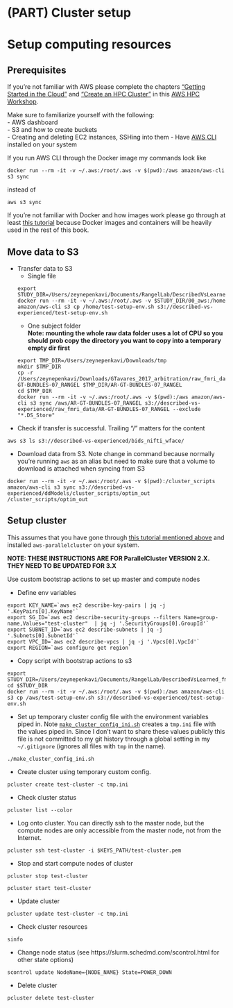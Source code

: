 # (PART) Cluster setup {-}

# Setup computing resources

## Prerequisites

If you're not familiar with AWS please complete the chapters ["Getting Started in the Cloud"](https://www.hpcworkshops.com/02-aws-getting-started.html) and ["Create an HPC Cluster"](https://www.hpcworkshops.com/03-hpc-aws-parallelcluster-workshop.html) in this [AWS HPC Workshop](https://www.hpcworkshops.com/).

Make sure to familiarize yourself with the following:  
- AWS dashboard  
- S3 and how to create buckets  
- Creating and deleting EC2 instances, SSHing into them
- Have [AWS CLI](https://docs.aws.amazon.com/cli/latest/userguide/cli-chap-getting-started.html) installed on your system  
  
If you run AWS CLI through the Docker image my commands look like 

```
docker run --rm -it -v ~/.aws:/root/.aws -v $(pwd):/aws amazon/aws-cli s3 sync
```

instead of 

```
aws s3 sync
```

If you're not familiar with Docker and how images work please go through at least [this tutorial](https://docs.docker.com/get-started/) because Docker images and containers will be heavily used in the rest of this book.

## Move data to S3

- Transfer data to S3
  - Single file  
  ```
  export STUDY_DIR=/Users/zeynepenkavi/Documents/RangelLab/DescribedVsLearned_fmri/preproc
  docker run --rm -it -v ~/.aws:/root/.aws -v $STUDY_DIR/00_aws:/home amazon/aws-cli s3 cp /home/test-setup-env.sh s3://described-vs-experienced/test-setup-env.sh
  ```

  - One subject folder  
  **Note: mounting the whole raw data folder uses a lot of CPU so you should prob copy the directory you want to copy into a temporary empty dir first**  
  
  ```
  export TMP_DIR=/Users/zeynepenkavi/Downloads/tmp
  mkdir $TMP_DIR
  cp -r /Users/zeynepenkavi/Downloads/GTavares_2017_arbitration/raw_fmri_data/AR-GT-BUNDLES-07_RANGEL $TMP_DIR/AR-GT-BUNDLES-07_RANGEL
  cd $TMP_DIR
  docker run --rm -it -v ~/.aws:/root/.aws -v $(pwd):/aws amazon/aws-cli s3 sync /aws/AR-GT-BUNDLES-07_RANGEL s3://described-vs-experienced/raw_fmri_data/AR-GT-BUNDLES-07_RANGEL --exclude "*.DS_Store"
  ```

- Check if transfer is successful. Trailing "/" matters for the content  

```
aws s3 ls s3://described-vs-experienced/bids_nifti_wface/
```

- Download data from S3. Note change in command because normally you're running `aws` as an alias but need to make sure that a volume to download is attached when syncing from S3
```
docker run --rm -it -v ~/.aws:/root/.aws -v $(pwd):/cluster_scripts amazon/aws-cli s3 sync s3://described-vs-experienced/ddModels/cluster_scripts/optim_out /cluster_scripts/optim_out
```

## Setup cluster

This assumes that you have gone through [this tutorial mentioned above](https://www.hpcworkshops.com/03-hpc-aws-parallelcluster-workshop.html) and installed `aws-parallelcluster` on your system.

**NOTE: THESE INSTRUCTIONS ARE FOR ParallelCluster VERSION 2.X. THEY NEED TO BE UPDATED FOR 3.X**

Use custom bootstrap actions to set up master and compute nodes

- Define env variables
```
export KEY_NAME=`aws ec2 describe-key-pairs | jq -j '.KeyPairs[0].KeyName'`
export SG_ID=`aws ec2 describe-security-groups --filters Name=group-name,Values="test-cluster"  | jq -j '.SecurityGroups[0].GroupId'`
export SUBNET_ID=`aws ec2 describe-subnets | jq -j '.Subnets[0].SubnetId'`
export VPC_ID=`aws ec2 describe-vpcs | jq -j '.Vpcs[0].VpcId'`
export REGION=`aws configure get region`
```

- Copy script with bootstrap actions to s3
```
export STUDY_DIR=/Users/zeynepenkavi/Documents/RangelLab/DescribedVsLearned_fmri/preproc/00_aws
cd $STUDY_DIR
docker run --rm -it -v ~/.aws:/root/.aws -v $(pwd):/aws amazon/aws-cli s3 cp /aws/test-setup-env.sh s3://described-vs-experienced/test-setup-env.sh
```

- Set up temporary cluster config file with the environment variables piped in. Note [`make_cluster_config_ini.sh`](https://github.com/zenkavi/DescribedVsLearned_fmri/blob/master/preproc/00_aws/make_cluster_config_ini.sh) creates a `tmp.ini` file with the values piped in. Since I don't want to share these values publicly this file is not committed to my git history through a global setting in my `~/.gitignore` (ignores all files with `tmp` in the name).
```
./make_cluster_config_ini.sh
```

- Create cluster using temporary custom config.
```
pcluster create test-cluster -c tmp.ini
```

- Check cluster status
```
pcluster list --color
```

- Log onto cluster. You can directly ssh to the master node, but the compute nodes are only accessible from the master node, not from the Internet.
```
pcluster ssh test-cluster -i $KEYS_PATH/test-cluster.pem
```

- Stop and start compute nodes of cluster
```
pcluster stop test-cluster

pcluster start test-cluster
```

- Update cluster
```
pcluster update test-cluster -c tmp.ini
```

- Check cluster resources
```
sinfo
```

- Change node status (see https://slurm.schedmd.com/scontrol.html for other state options)
```
scontrol update NodeName={NODE_NAME} State=POWER_DOWN
```

- Delete cluster
```
pcluster delete test-cluster
```
